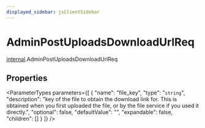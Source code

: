 ```yaml
---
displayed_sidebar: jsClientSidebar
---
```



# AdminPostUploadsDownloadUrlReq

[internal](../../modules/internal.mdx).AdminPostUploadsDownloadUrlReq

## Properties

<ParameterTypes parameters={[
  {
    "name": "file_key",
    "type": "`string`",
    "description": "key of the file to obtain the download link for. This is obtained when you first uploaded the file, or by the file service if you used it directly.",
    "optional": false,
    "defaultValue": "",
    "expandable": false,
    "children": []
  }
]} />
